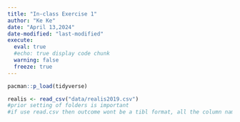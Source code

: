 ```yaml
---
title: "In-class Exercise 1"
author: "Ke Ke"
date: "April 13,2024"
date-modified: "last-modified"
execute: 
  eval: true
  #echo: true display code chunk
  warning: false
  freeze: true
---
```


```r
pacman::p_load(tidyverse)
```

```r
realis <- read_csv("data/realis2019.csv")
#prior setting of folders is important 
#if use read.csv then outcome wont be a tibl format, all the column names are changed
```
